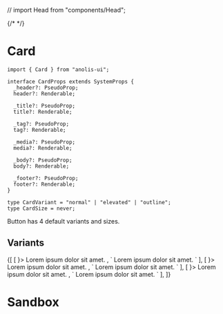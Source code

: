 // import Head from "components/Head";

{/* <Head title="Card" /> */}

# Card

```tsx
import { Card } from "anolis-ui";

interface CardProps extends SystemProps {
  _header?: PseudoProp;
  header?: Renderable;

  _title?: PseudoProp;
  title?: Renderable;

  _tag?: PseudoProp;
  tag?: Renderable;

  _media?: PseudoProp;
  media?: Renderable;

  _body?: PseudoProp;
  body?: Renderable;

  _footer?: PseudoProp;
  footer?: Renderable;
}

type CardVariant = "normal" | "elevated" | "outline";
type CardSize = never;
```

Button has 4 default variants and sizes.

## Variants

<ComponentDisplay>
  {[
    [
      <Card title="Lorem ipsum" media={<img src="https://placekitten.com/g/300/180"/>}>
        Lorem ipsum dolor sit amet.
      </Card>,
      `
<Card title="Lorem ipsum" media="https://placekitten.com/g/300/180">
  Lorem ipsum dolor sit amet.
</Card>
      `
    ],
    [
      <Card v="elevated" title="Lorem ipsum" media={<img src="https://placekitten.com/g/300/180"/>}>
        Lorem ipsum dolor sit amet.
      </Card>,
      `
<Card v="elevated" title="Lorem ipsum" media="https://placekitten.com/g/300/180">
  Lorem ipsum dolor sit amet.
</Card>
      `
    ],
    [
      <Card v="outline" title="Lorem ipsum" media={<img src="https://placekitten.com/g/300/180"/>}>
        Lorem ipsum dolor sit amet.
      </Card>,
      `
<Card v="outline" title="Lorem ipsum" media="https://placekitten.com/g/300/180">
  Lorem ipsum dolor sit amet.
</Card>
      `
    ],
  ]}
</ComponentDisplay>

# Sandbox

<ComponentSandbox />
<ComponentSandbox />



